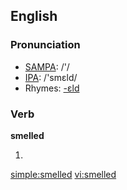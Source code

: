 ==English==

===Pronunciation===
*[[w:SAMPA|SAMPA]]: /'/
*[[w:IPA|IPA]]: /'smεld/
*Rhymes: [[Rhymes:English:-ɛld|-ɛld]]

===Verb===
'''smelled'''

# {{past of|smell}}

[[simple:smelled]]
[[vi:smelled]]